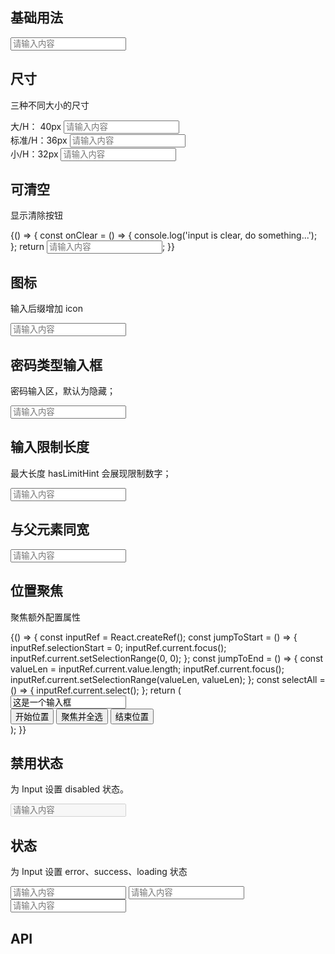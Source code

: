 
## 基础用法

<Playground>
  <Input placeholder="请输入内容" style={{width: '100px'}} />
</Playground>

## 尺寸

三种不同大小的尺寸

<Playground>
  <div style={{ display: 'flex', alignItems: 'center', marginBottom: '40px' }}>
    <FormLabel style={{ width: '100px' }}>大/H： 40px</FormLabel>
    <Input placeholder="请输入内容" size="large" />
  </div>
  <div style={{ display: 'flex', alignItems: 'center', marginBottom: '40px' }}>
    <FormLabel style={{ width: '100px' }}>标准/H：36px</FormLabel>
    <Input placeholder="请输入内容" />
  </div>
  <div style={{ display: 'flex', alignItems: 'center' }}>
    <FormLabel style={{ width: '100px' }}>小/H：32px</FormLabel>
    <Input placeholder="请输入内容" size="small" />
  </div>
</Playground>

## 可清空

显示清除按钮

<Playground>
  {() => {
    const onClear = () => {
      console.log('input is clear, do something...');
    };
    return <Input placeholder="请输入内容" clear onClear={onClear} />;
  }}
</Playground>

## 图标

输入后缀增加 icon

<Playground>
  <Input placeholder="请输入内容" endElement="+" />
</Playground>

## 密码类型输入框

密码输入区，默认为隐藏；

<Playground>
  <Input placeholder="请输入内容" type="password" />
</Playground>

## 输入限制长度

最大长度 hasLimitHint 会展现限制数字；

<Playground>
  <Input placeholder="请输入内容" limit={10} />
</Playground>

## 与父元素同宽

<Playground>
  <Input placeholder="请输入内容" fullWidth />
</Playground>

## 位置聚焦

聚焦额外配置属性

<Playground>
  {() => {
    const inputRef = React.createRef();
    const jumpToStart = () => {
      inputRef.selectionStart = 0;
      inputRef.current.focus();
      inputRef.current.setSelectionRange(0, 0);
    };
    const jumpToEnd = () => {
      const valueLen = inputRef.current.value.length;
      inputRef.current.focus();
      inputRef.current.setSelectionRange(valueLen, valueLen);
    };
    const selectAll = () => {
      inputRef.current.select();
    };
    return (
      <div>
        <Input
          ref={inputRef}
          placeholder="请输入内容"
          style={{ width: '400px' }}
          value="这是一个输入框"
        />
        <div
          style={{
            width: '400px',
            marginTop: '24px',
            display: 'flex',
            justifyContent: 'space-between',
          }}
        >
          <Button mode="outlined" size="small" onClick={jumpToStart}>
            开始位置
          </Button>
          <Button mode="outlined" size="small" onClick={selectAll}>
            聚焦并全选
          </Button>
          <Button mode="outlined" size="small" onClick={jumpToEnd}>
            结束位置
          </Button>
        </div>
      </div>
    );
  }}
</Playground>

## 禁用状态

为 Input 设置 disabled 状态。

<Playground>
  <Input placeholder="请输入内容" disabled />
</Playground>

## 状态

为 Input 设置 error、success、loading 状态

<Playground>
  <div style={{ display: 'flex', justifyContent: 'space-between' }}>
    <Input placeholder="请输入内容" success style={{ width: '25%' }} />
    <Input placeholder="请输入内容" error style={{ width: '25%' }} />
    <Input placeholder="请输入内容" loading style={{ width: '25%' }} />
  </div>
</Playground>

## API

<Props of={Input} />

